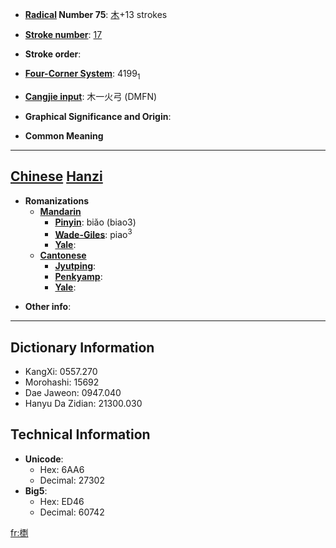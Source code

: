 * '''[[Wiktionary:Chinese radical index| Radical]] Number 75''': [[Wiktionary:Chinese radical index 木|木]]+13 strokes

* '''[[Wiktionary:Chinese total strokes index|Stroke number]]''': [[Wiktionary:Chinese total strokes index 17|17]]

* '''Stroke order''': 

* '''[[Wiktionary:Chinese four corner index|Four-Corner System]]''': 4199<sub>1</sub>

* '''[[Wiktionary:Chinese Cangjie index|Cangjie input]]''': 木一火弓 (DMFN)

* '''Graphical Significance and Origin''': 

* '''Common Meaning'''

----

== [[Chinese]] [[Hanzi]] ==

* '''Romanizations'''
** '''[[Mandarin]]'''
*** '''[[Pinyin]]''': biǎo (biao3)
*** '''[[Wade-Giles]]''': piao<sup>3</sup>
*** '''[[Yale]]''': 
** '''[[Cantonese]]'''
*** '''[[Jyutping]]''':
*** '''[[Penkyamp]]''': 
*** '''[[Yale]]''': 

* '''Other info''': 

----

== Dictionary Information ==

* KangXi: 0557.270
* Morohashi: 15692
* Dae Jaweon: 0947.040
* Hanyu Da Zidian: 21300.030

== Technical Information ==

* '''Unicode''':
** Hex: 6AA6
** Decimal: 27302
* '''Big5''':
** Hex: ED46
** Decimal: 60742

[[fr:檦]]